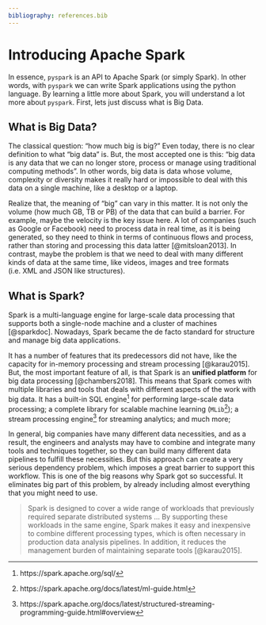 ```yaml
---
bibliography: references.bib
---
```


# Introducing Apache Spark

In essence, `pyspark` is an API to Apache Spark (or simply Spark). In other words, with `pyspark` we can write Spark applications using the python language. By learning a little more about Spark, you will understand a lot more about `pyspark`. First, lets just discuss what is Big Data.


## What is Big Data?

The classical question: "how much big is big?" Even today, there is no clear definition to what "big data" is. But, the most accepted one is this: "big data is any data that we can no longer store, process or manage using traditional computing methods". In other words, big data is data whose volume, complexity or diversity makes it really hard or impossible to deal with this data on a single machine, like a desktop or a laptop.

Realize that, the meaning of "big" can vary in this matter. It is not only the volume (how much GB, TB or PB) of the data that can build a barrier. For example, maybe the velocity is the key issue here. A lot of companies (such as Google or Facebook) need to process data in real time, as it is being generated, so they need to think in terms of continuous flows and process, rather than storing and processing this data latter [@mitsloan2013]. In contrast, maybe the problem is that we need to deal with many different kinds of data at the same time, like videos, images and tree formats (i.e. XML and JSON like structures).




## What is Spark?

Spark is a multi-language engine for large-scale data processing that supports both a single-node machine and a cluster of machines [@sparkdoc]. Nowadays, Spark became the de facto standard for structure and manage big data applications. 

It has a number of features that its predecessors did not have, like the capacity for in-memory processing and stream processing [@karau2015]. But, the most important feature of all, is that Spark is an **unified platform** for big data processing [@chambers2018]. This means that Spark comes with multiple libraries and tools that deals with different aspects of the work with big data. It has a built-in SQL engine[^1] for performing large-scale data processing; a complete library for scalable machine learning (`MLib`[^2]); a stream processing engine[^3] for streaming analytics; and much more;

In general, big companies have many different data necessities, and as a result, the engineers and analysts may have to combine and integrate many tools and techniques together, so they can build many different data pipelines to fulfill these necessities. But this approach can create a very serious dependency problem, which imposes a great barrier to support this workflow. This is one of the big reasons why Spark got so successful. It eliminates big part of this problem, by already including almost everything that you might need to use.

> Spark is designed to cover a wide range of workloads that previously required separate distributed systems ... By supporting these workloads in the same engine, Spark makes it easy and inexpensive to combine different processing types, which is often necessary in production data analysis pipelines. In addition, it reduces the management burden of maintaining separate tools [@karau2015].


[^1]: https://spark.apache.org/sql/

[^2]: https://spark.apache.org/docs/latest/ml-guide.html

[^3]: https://spark.apache.org/docs/latest/structured-streaming-programming-guide.html#overview
